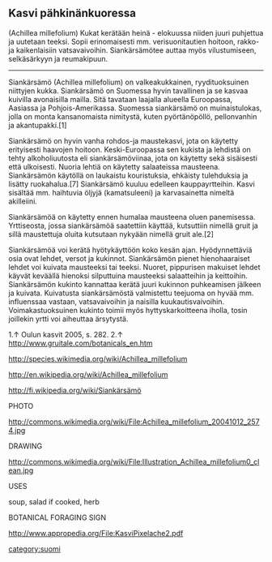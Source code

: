 == Kasvi pähkinänkuoressa ==

(Achillea millefolium) Kukat kerätään heinä - elokuussa niiden juuri puhjettua ja uutetaan teeksi.
Sopii erinomaisesti mm. verisuonitautien hoitoon,  rakko- ja kaikenlaisiin vatsavaivoihin. Siankärsämötee auttaa myös vilustumiseen, selkäsärkyyn ja reumakipuun. 

----

Siankärsämö (Achillea millefolium) on valkeakukkainen, ryydituoksuinen niittyjen kukka. Siankärsämö on Suomessa hyvin tavallinen ja se kasvaa kuivilla avonaisilla mailla. Sitä tavataan laajalla alueella Euroopassa, Aasiassa ja Pohjois-Amerikassa. Suomessa siankärsämö on muinaistulokas, jolla on monta kansanomaista nimitystä, kuten pyörtänöpöllö, pellonvanhin ja akantupakki.[1]

Siankärsämö on hyvin vanha rohdos-ja maustekasvi, jota on käytetty erityisesti haavojen hoitoon. Keski-Euroopassa sen kukista ja lehdistä on tehty alkoholiuutosta eli siankärsämöviinaa, jota on käytetty sekä sisäisesti että ulkoisesti. Nuoria lehtiä on käytetty salaateissa mausteena. Siankärsämön käytöllä on laukaistu kouristuksia, ehkäisty tulehduksia ja lisätty ruokahalua.[7] Siankärsämö kuuluu edelleen kauppayrtteihin. Kasvi sisältää mm. haihtuvia öljyjä (kamatsuleeni) ja karvasainetta nimeltä akilleiini.

Siankärsämöä on käytetty ennen humalaa mausteena oluen panemisessa. Yrttiseosta, jossa siankärsämöä saatettiin käyttää, kutsuttiin nimellä gruit ja sillä maustettuja oluita kutsutaan nykyään nimellä gruit ale.[2]

Siankärsämöä voi kerätä hyötykäyttöön koko kesän ajan. Hyödynnettäviä osia ovat lehdet, versot ja kukinnot. Siankärsämön pienet hienohaaraiset lehdet voi kuivata mausteeksi tai teeksi. Nuoret, pippurisen makuiset lehdet käyvät keväällä hienoksi silputtuina mausteeksi salaatteihin ja keittoihin. Siankärsämön kukinto kannattaa kerätä juuri kukinnon puhkeamisen jälkeen ja kuivata. Kuivatusta siankärsämöstä valmistettu teejuoma on hyvää mm. influenssaa vastaan, vatsavaivoihin ja naisilla kuukautisvaivoihin. Voimakastuoksuinen kukinto toimii myös hyttyskarkoitteena iholla, tosin joillekin yrtti voi aiheuttaa ärsytystä. 

1.↑ Oulun kasvit 2005, s. 282.
2.↑ http://www.gruitale.com/botanicals_en.htm


http://species.wikimedia.org/wiki/Achillea_millefolium

http://en.wikipedia.org/wiki/Achillea_millefolium

http://fi.wikipedia.org/wiki/Siankärsämö

PHOTO

http://commons.wikimedia.org/wiki/File:Achillea_millefolium_20041012_2574.jpg

DRAWING

http://commons.wikimedia.org/wiki/File:Illustration_Achillea_millefolium0_clean.jpg

USES

soup, salad if cooked, herb

BOTANICAL FORAGING SIGN

http://www.appropedia.org/File:KasviPixelache2.pdf

[[category:suomi]]